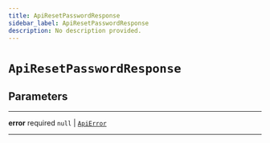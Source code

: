 ```yaml
---
title: ApiResetPasswordResponse
sidebar_label: ApiResetPasswordResponse
description: No description provided.
---
```


# `ApiResetPasswordResponse`

## Parameters

---

**<span className="parameter-name">error</span>** <span className="optional-status">required</span> `null` | [`ApiError`](/reference/docgen/javascript/auth/types/api-error)

---
